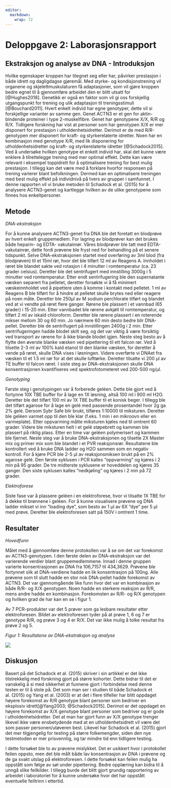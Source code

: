 ```yaml
---
editor: 
  markdown: 
    wrap: 72
---
```


# Deloppgave 2: Laborasjonsrapport

<!-- Part 1: Laboratory report -->

## Ekstraksjon og analyse av DNA - Introduksjon

Hvilke egenskaper kroppen har tilegnet seg eller har, påvirker
prestasjon i både idrett og dagligdagse gjøremål. Med styrke- og
kondisjonstrening vil organene og skjelettmuskulaturen få adaptasjoner,
som vil gjøre kroppen bedre egnet til å gjennomføre arbeidet den er
blitt utsatt for [@Hughes2018]. Genetikk er også en faktor som vil gi
oss forskjellig utgangspunkt for trening og ulik adaptasjon til
treningsstimuli [@Bouchard2011]. Hvert enkelt individ har egne
genotyper, dette vil si forskjellige varianter av samme gen. Genet ACTN3
er et gen for aktin-bindende proteiner i type 2-muskelfibre. Genet har
genotypene X/X, R/R og R/X. Tidligere forskning har vist at personer som
har genotypen X/X er mer disponert for prestasjon i
utholdenhetsidretter. Derimot er de med R/R-genotypen mer disponert for
kraft- og styrkerelaterte idretter. Noen har en kombinasjon med genotype
X/R, med lik disponering for utholdenhetsidretter og kraft- og
styrkerelaterte idretter [@Schadock2015]. Ved å undersøke hvilken
genotype et enkelt individ har, skal det kunne være enklere å
tilrettelegge trening med mer optimal effekt. Dette kan være relevant i
eksempel toppidrett for å optimalisere trening for best mulig
prestasjon. I tillegg kan det være med å forklare hvorfor responsen på
trening varierer blant befolkningen. Dermed kan en optimalisere
treningen med best mulig effekt på individnivå på tvers av grupper i
samfunnet. I denne rapporten vil vi bruke metoden til Schadock et al.
(2015) for å analysere ACTN3-genet og kartlegge hvilken av de ulike
genotypene som finnes hos enkeltpersoner.

## Metode 

*DNA-ekstraksjon*

For å kunne analysere ACTN3-genet fra DNA ble det foretatt en blodprøve
av hvert enkelt gruppemedlem. For lagring av blodprøver kan det brukes
både heparin- og EDTA- vakutainrør. Våres blodprøver ble tatt med
EDTA-vakutainrør, dette fordi prøvene ble fryst ned for behandling på et
senere tidspunkt. Selve DNA-ekstraksjonen startet med overføring av 3ml
blod (fra blodprøven) til et 15ml rør, hvor det ble tilført 12 ml av
Reagens A. Innholdet i røret ble blandet sakte ved rotasjon i 4 minutter
i romtemperatur (ca. 23 grader celsius). Deretter ble det sentrifugert
med innstilling 3000g i 5 minutter ved romtemperatur. Etter endt
sentrifugering ble den supernatante væsken separert fra pelletet,
deretter forsøkte vi å få minimert væskeinnholdet ved å pipettere uten å
komme i kontakt med pelletet. 1 ml av Reagens B ble tilført for å hindre
at pelletet skulle brytes ned eller reagere på noen måte. Deretter ble
250μl av M sodium perchlorate tilført og blandet ved at vi vendte på
røret flere ganger. Rørene ble plassert i et vannbad (65 grader) i 15-20
min. Etter vannbadet ble rørene avkjølt til romtemperatur, og tilført 2
ml av iskald chloroform. Deretter ble rørene plassert i en roterende
mikser mellom 30 og 60 min. Jo nærmere 60 min desto bedre blir
DNA-pellet. Deretter ble de sentrifugert på innstillingen 2400g i 2 min.
Etter sentrifugeringen hadde blodet skilt seg, og det var viktig å være
forsiktig ved transport av rørene for å ikke blande blodet igjen. Neste
steg besto av å flytte den øverste blanke væsken ved pipettering til ett
falcon rør. Ved å tilsette 2-3 ml av 100% kald etanol til den blanke
væsken, for deretter å vende på røret, skulle DNA vises i løsningen.
Videre overførte vi DNAet fra væsken til et 1.5 ml rør for at det skulle
lufttørke. Deretter tilsatte vi 200 μl av TE buffer til falcon røret. I
siste steg av DNA-ekstraksjonen skulle DNA konsentrasjonen kvantifiseres
ved spektrofotometeret ved 200-500 ng/μl.

*Genotyping*

Første steg i genotypingen var å forberede geléen. Dette ble gjort ved å
fortynne 10X TBE buffer for å lage en 1X løsning, altså 100 ml i 900 ml
H2O. Deretter ble det tilført 100 ml av 1X TBE buffer til et konisk
beger. I tillegg ble det tilført agarose for å lage en gelé med passende
prosentandel hvor 2g ga 2% gelé. Dersom Sybr Safe blir brukt, tilføres
1:10000 til miksturen. Deretter ble geléen varmet opp til den ble klar
(f.eks. 1 min i en mikroovn eller en varmeplate). Etter oppvarming måtte
miksturen kjøles ned til omtrent 60 grader. Videre ble miksturen helt i
et gelé støpebrett og kammen ble plassert på riktig plass. Etter en time
var geléen polymerisert og kammen ble fjernet. Neste steg var å bruke
DNA-ekstraksjonen og tilsette 2X Master mix og primer mix som ble
blandet i et PVR reaksjonsrør. Resultatene ble kontrollert ved å bruke
DNA ladder og H2O sammen som en negativ kontroll. For å kjøre PCR ble
2-5 μl av reaksjonsmiksen brukt på en 2% agarose gelé. Den første
syklusen i PCR kalles "oppvarming" og kjøres i 2 min på 95 grader. De
tre midterste syklusene er hoveddelen og kjøres 35 ganger. Den siste
syklusen kalles "nedkjøling" og kjøres i 2 min på 72 grader.

*Elektroforese*

Siste fase var å plassere geléen i en elektroforese, hvor vi tilsatte 1X
TBE for å dekke til brønnene i geléen. For å kunne visualisere prøvene
og DNA ladder mikset vi inn "loading dye", som besto av 1 μl av 6X "dye"
per 5 μl med prøve. Deretter ble elektroforesen satt på 150V i omtrent 1
time.

## Resultater 

*Hovedfunn*

Målet med å gjennomføre denne protokollen var å se om det var forekomst
av ACTN3-genotypen. I den første delen av DNA-ekstraksjon var det
varierende verdier blant gruppemedlemmene. Innad i denne gruppen
varierte konsentrasjonen av DNA fra 106,7157 til 434,3629. Prøvene ble
fortynnet slik at DNA-verdiene hadde en lik konsentrasjon på 100ng. Alle
prøvene som til slutt hadde en stor nok DNA-pellet hadde forekomst av
ACTN3. Det var gjennomgående like funn hvor det var en kombinasjon av
både R/R- og X/X genotypen. Noen hadde en sterkere reaksjon av R/R, mens
andre hadde en kombinasjon. Forekomsten av R/R- og R/X genotypen og
hvilken grad de har kan en se i figur 1.

Av 7 PCR-produkter var det 5 prøver som ga lesbare resultater etter
elektroforesen. Bildet av elektroforesen tyder på at prøve 1, 6 og 7 er
genotype R/R, og prøve 3 og 4 er R/X. Det var ikke mulig å tolke
resultat fra prøve 2 og 5.

*Figur 1: Resultatene av DNA-ekstraksjon og analyse*

![](images/Bilde1.jpg)

## Diskusjon 

Basert på det Schadock et al. (2015) skriver i sin artikkel er det ikke
tilstrekkelig med forskning gjort på større kohorter. Dette bidrar til
det er vanskelig å si med sikkerhet at funnene gjort i forbindelse med
denne testen er til å stole på. Det som man ser i studien til både
Schadock et al. (2015) og Yang et al. (2003) er at det i flere tilfeller
har blitt oppdaget høyere forekomst av R/R genotype blant personer som
bedriver en eksplosiv idrett[@Yang2003; @Schadock2015]. Derimot er det
oppdaget en høyere forekomst av X/X genotype blant personer som bedriver
og er gode i utholdenhetsidretter. Det at man har gjort funn av X/X
genotype trenger likevel ikke være ensbetydende med at en
utholdenhetsidrett vil være det som passer personen/utøveren best.
Likevel har Schadock et al. (2015) gjort det mer tilgjengelig for
testing på større folkemengder, siden den nye testmetoden er mer
prisvennlig, og tar mindre tid enn tidligere testing.

I dette forsøket ble to av prøvene mislykket. Det er usikkert hvor i
protokollet feilen oppsto, men det ble målt både lav konsentrasjon av
DNA i prøvene og de ga svakt utslag på elektroforesen. I dette forsøket
kan feilen mulig ha oppstått som følge av søl under pipettering. Bedre
opplæring kan bidra til å unngå slike feilkilder. I tillegg burde det
blitt gjort grundig rapportering av arbeidet i laboratoriet for å kunne
undersøke hvor det har oppstått eventuelle feiltrinn i ettertid.
